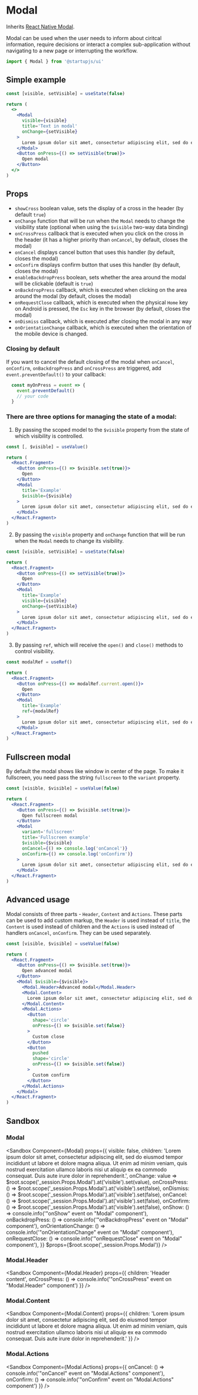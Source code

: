 
# Modal

Inherits [React Native Modal](https://reactnative.dev/docs/modal).

Modal can be used when the user needs to inform about ciritcal information, require decisions or interact a complex sub-application without navigating to a new page or interrupting the workflow.

```jsx
import { Modal } from '@startupjs/ui'
```

## Simple example

```jsx example
const [visible, setVisible] = useState(false)

return (
  <>
    <Modal
      visible={visible}
      title='Text in modal'
      onChange={setVisible}
    >
      Lorem ipsum dolor sit amet, consectetur adipiscing elit, sed do eiusmod tempor incididunt ut labore et dolore magna aliqua. Ut enim ad minim veniam, quis nostrud exercitation ullamco laboris nisi ut aliquip ex ea commodo consequat. Duis aute irure dolor in reprehenderit.
    </Modal>
    <Button onPress={() => setVisible(true)}>
      Open modal
    </Button>
  </>
)
```

## Props

- `showCross` boolean value, sets the display of a cross in the header (by default `true`)
- `onChange` function that will be run when the `Modal` needs to change the visibility state (optional when using the `$visible` two-way data binding)
- `onCrossPress` callback that is executed when you click on the cross in the header (it has a higher priority than `onCancel`, by default, closes the modal)
- `onCancel` displays cancel button that uses this handler (by default, closes the modal)
- `onConfirm` displays confirm button that uses this handler (by default, closes the modal)
- `enableBackdropPress` boolean, sets whether the area around the modal will be clickable (default is `true`)
- `onBackdropPress` callback, which is executed when clicking on the area around the modal (by default, closes the modal)
- `onRequestClose` callback, which is executed when the physical `Home` key on Android is pressed, the `Esc` key in the browser (by default, closes the modal)
- `onDismiss` callback, which is executed after closing the modal in any way
- `onOrientationChange` callback, which is executed when the orientation of the mobile device is changed.

### Closing by default

If you want to cancel the default closing of the modal when `onCancel`, `onConfirm`, `onBackdropPress` and `onCrossPress` are triggered, add `event.preventDefault()` to your callback:

```js
  const myOnPress = event => {
    event.preventDefault()
    // your code
  }
```

### There are three options for managing the state of a modal:

1. By passing the scoped model to the `$visible` property from the state of which visibility is controlled.

```jsx example
const [, $visible] = useValue()

return (
  <React.Fragment>
    <Button onPress={() => $visible.set(true)}>
      Open
    </Button>
    <Modal
      title='Example'
      $visible={$visible}
    >
      Lorem ipsum dolor sit amet, consectetur adipiscing elit, sed do eiusmod tempor incididunt ut labore et dolore magna aliqua. Ut enim ad minim veniam, quis nostrud exercitation ullamco laboris nisi ut aliquip ex ea commodo consequat. Duis aute irure dolor in reprehenderit.
    </Modal>
  </React.Fragment>
)
```

2. By passing the `visible` property and `onChange` function that will be run when the `Modal` needs to change its visibility.

```jsx example
const [visible, setVisible] = useState(false)

return (
  <React.Fragment>
    <Button onPress={() => setVisible(true)}>
      Open
    </Button>
    <Modal
      title='Example'
      visible={visible}
      onChange={setVisible}
    >
      Lorem ipsum dolor sit amet, consectetur adipiscing elit, sed do eiusmod tempor incididunt ut labore et dolore magna aliqua. Ut enim ad minim veniam, quis nostrud exercitation ullamco laboris nisi ut aliquip ex ea commodo consequat. Duis aute irure dolor in reprehenderit.
    </Modal>
  </React.Fragment>
)
```

3. By passing `ref`, which will receive the `open()` and `close()` methods to control visibility.

```jsx example
const modalRef = useRef()

return (
  <React.Fragment>
    <Button onPress={() => modalRef.current.open()}>
      Open
    </Button>
    <Modal
      title='Example'
      ref={modalRef}
    >
      Lorem ipsum dolor sit amet, consectetur adipiscing elit, sed do eiusmod tempor incididunt ut labore et dolore magna aliqua. Ut enim ad minim veniam, quis nostrud exercitation ullamco laboris nisi ut aliquip ex ea commodo consequat. Duis aute irure dolor in reprehenderit.
    </Modal>
  </React.Fragment>
)
```

## Fullscreen modal

By default the modal shows like window in center of the page. To make it fullscreen, you need pass the string `fullscreen` to the `variant` property.

```jsx example
const [visible, $visible] = useValue(false)

return (
  <React.Fragment>
    <Button onPress={() => $visible.set(true)}>
      Open fullscreen modal
    </Button>
    <Modal
      variant='fullscreen'
      title='Fullscreen example'
      $visible={$visible}
      onCancel={() => console.log('onCancel')}
      onConfirm={() => console.log('onConfirm')}
    >
      Lorem ipsum dolor sit amet, consectetur adipiscing elit, sed do eiusmod tempor incididunt ut labore et dolore magna aliqua. Ut enim ad minim veniam, quis nostrud exercitation ullamco laboris nisi ut aliquip ex ea commodo consequat. Duis aute irure dolor in reprehenderit.
    </Modal>
  </React.Fragment>
)
```

## Advanced usage

Modal consists of three parts - `Header`, `Content` and `Actions`. These parts can be used to add custom markup, the `Header` is used instead of `title`, the `Content` is used instead of children and the `Actions` is used instead of handlers `onCancel`, `onConfirm`. They can be used separately.

```jsx example
const [visible, $visible] = useValue(false)

return (
  <React.Fragment>
    <Button onPress={() => $visible.set(true)}>
      Open advanced modal
    </Button>
    <Modal $visible={$visible}>
      <Modal.Header>Advanced modal</Modal.Header>
      <Modal.Content>
        Lorem ipsum dolor sit amet, consectetur adipiscing elit, sed do eiusmod tempor incididunt ut labore et dolore magna aliqua. Ut enim ad minim veniam, quis nostrud exercitation ullamco laboris nisi ut aliquip ex ea commodo consequat. Duis aute irure dolor in reprehenderit.
      </Modal.Content>
      <Modal.Actions>
        <Button
          shape='circle'
          onPress={() => $visible.set(false)}
        >
          Custom close
        </Button>
        <Button
          pushed
          shape='circle'
          onPress={() => $visible.set(false)}
        >
          Custom confirm
        </Button>
      </Modal.Actions>
    </Modal>
  </React.Fragment>
)
```

## Sandbox

### Modal

<Sandbox
  Component={Modal}
  props={{
    visible: false,
    children: 'Lorem ipsum dolor sit amet, consectetur adipiscing elit, sed do eiusmod tempor incididunt ut labore et dolore magna aliqua. Ut enim ad minim veniam, quis nostrud exercitation ullamco laboris nisi ut aliquip ex ea commodo consequat. Duis aute irure dolor in reprehenderit.',
    onChange: value => $root.scope('_session.Props.Modal').at('visible').set(value),
    onCrossPress: () => $root.scope('_session.Props.Modal').at('visible').set(false),
    onDismiss: () => $root.scope('_session.Props.Modal').at('visible').set(false),
    onCancel: () => $root.scope('_session.Props.Modal').at('visible').set(false),
    onConfirm: () => $root.scope('_session.Props.Modal').at('visible').set(false),
    onShow: () => console.info('"onShow" event on "Modal" component'),
    onBackdropPress: () => console.info('"onBackdropPress" event on "Modal" component'),
    onOrientationChange: () => console.info('"onOrientationChange" event on "Modal" component'),
    onRequestClose: () => console.info('"onRequestClose" event on "Modal" component'),
  }}
  $props={$root.scope('_session.Props.Modal')}
/>

### Modal.Header

<Sandbox
  Component={Modal.Header}
  props={{
    children: 'Header content',
    onCrossPress: () => console.info('"onCrossPress" event on "Modal.Header" component')
  }}
/>

### Modal.Content

<Sandbox
  Component={Modal.Content}
  props={{
    children: 'Lorem ipsum dolor sit amet, consectetur adipiscing elit, sed do eiusmod tempor incididunt ut labore et dolore magna aliqua. Ut enim ad minim veniam, quis nostrud exercitation ullamco laboris nisi ut aliquip ex ea commodo consequat. Duis aute irure dolor in reprehenderit.'
  }}
/>

### Modal.Actions

<Sandbox
  Component={Modal.Actions}
  props={{
    onCancel: () => console.info('"onCancel" event on "Modal.Actions" component'),
    onConfirm: () => console.info('"onConfirm" event on "Modal.Actions" component')
  }}
/>
